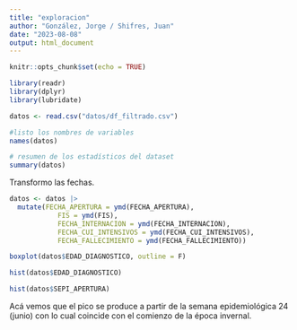 ```yaml
---
title: "exploracion"
author: "González, Jorge / Shifres, Juan"
date: "2023-08-08"
output: html_document
---
```


```r
knitr::opts_chunk$set(echo = TRUE)

library(readr)
library(dplyr)
library(lubridate)
```

```r
datos <- read.csv("datos/df_filtrado.csv")
```

```r
#listo los nombres de variables
names(datos)
```

```r
# resumen de los estadísticos del dataset
summary(datos)
```

Transformo las fechas.
```r
datos <- datos |> 
  mutate(FECHA_APERTURA = ymd(FECHA_APERTURA), 
            FIS = ymd(FIS), 
            FECHA_INTERNACION = ymd(FECHA_INTERNACION), 
            FECHA_CUI_INTENSIVOS = ymd(FECHA_CUI_INTENSIVOS), 
            FECHA_FALLECIMIENTO = ymd(FECHA_FALLECIMIENTO))
```

```r
boxplot(datos$EDAD_DIAGNOSTICO, outline = F)
```

```r
hist(datos$EDAD_DIAGNOSTICO)
```

```r
hist(datos$SEPI_APERTURA)
```
Acá vemos que el pico se produce a partir de la semana epidemiológica 24 (junio) con lo cual coincide con el comienzo de la época invernal.







